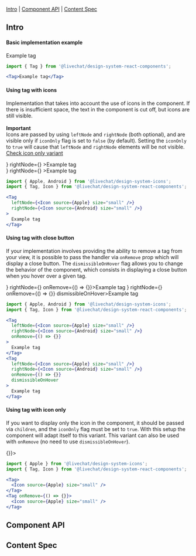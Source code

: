 
<Meta of={Stories} />

<Title>Tag</Title>

[Intro](#Intro) | [Component API](#ComponentAPI) | [Content Spec](#ContentSpec)

## Intro <a id="Intro" />

#### Basic implementation example

<Canvas withSource="none">
  <Tag>Example tag</Tag>
</Canvas>

```jsx
import { Tag } from '@livechat/design-system-react-components';

<Tag>Example tag</Tag>
```

#### Using tag with icons

Implementation that takes into account the use of icons in the component. If there is insufficient space, the text in the component is cut off, but icons are still visible.<br /><br />
<b>Important</b><br />
Icons are passed by using `leftNode` and `rightNode` (both optional), and are visible only if `iconOnly` flag is set to `false` (by default). Setting the `iconOnly` to `true` will cause that `leftNode` and `rightNode` elements will be not visible. [Check icon only variant](#IconOnly)

<Canvas withSource="none">
  <Tag leftNode={<Icon source={Apple} size="small" />} rightNode={<Icon source={Android} size="small" />} >Example tag</Tag>
  <div style={{ width: 100, display: 'flex' }}><Tag leftNode={<Icon source={Apple} size="small" />} rightNode={<Icon source={Android} size="small" />} >Example tag</Tag></div>
</Canvas>

```jsx
import { Apple, Android } from '@livechat/design-system-icons';
import { Tag, Icon } from '@livechat/design-system-react-components';

<Tag 
  leftNode={<Icon source={Apple} size="small" />} 
  rightNode={<Icon source={Android} size="small" />}
>
  Example tag
</Tag>
```

#### Using tag with close button

If your implementation involves providing the ability to remove a tag from your view, it is possible to pass the handler via `onRemove` prop which will display a close button. The `dismissibleOnHover` flag allows you to change the behavior of the component, which consists in displaying a close button when you hover over a given tag.

<Canvas withSource="none">
  <Tag leftNode={<Icon source={Apple} size="small" />} rightNode={<Icon source={Android} size="small" />} onRemove={() => {}}>Example tag</Tag>
  <Tag leftNode={<Icon source={Apple} size="small" />} rightNode={<Icon source={Android} size="small" />} onRemove={() => {}} dismissibleOnHover>Example tag</Tag>
</Canvas>

```jsx
import { Apple, Android } from '@livechat/design-system-icons';
import { Tag, Icon } from '@livechat/design-system-react-components';

<Tag 
  leftNode={<Icon source={Apple} size="small" />} 
  rightNode={<Icon source={Android} size="small" />}
  onRemove={() => {}}
>
  Example tag
</Tag>
<Tag 
  leftNode={<Icon source={Apple} size="small" />} 
  rightNode={<Icon source={Android} size="small" />}
  onRemove={() => {}}
  dismissibleOnHover
>
  Example tag
</Tag>
```

#### Using tag with icon only <a id="IconOnly" />

If you want to display only the icon in the component, it should be passed via `children`, and the `iconOnly` flag must be set to `true`. With this setup the component will adapt itself to this variant. This variant can also be used with `onRemove` (no need to use `dismissibleOnHover`).

<Canvas withSource="none">
  <Tag iconOnly><Icon source={Apple} size="small" /></Tag>
  <Tag iconOnly onRemove={() => {}}><Icon source={Apple} size="small" /></Tag>
</Canvas>

```jsx
import { Apple } from '@livechat/design-system-icons';
import { Tag, Icon } from '@livechat/design-system-react-components';

<Tag>
  <Icon source={Apple} size="small" />
</Tag>
<Tag onRemove={() => {}}>
  <Icon source={Apple} size="small" />
</Tag>
```

## Component API <a id="ComponentAPI" />

<ArgTypes of={Stories.Default} />

## Content Spec <a id="ContentSpec" />

<Figma
  showLink
  height="100%"
  url="https://www.figma.com/file/9FDwjR8lYvincseDkKypC4/Component-Documentations?type=design&node-id=759-70081&mode=dev"
/>
